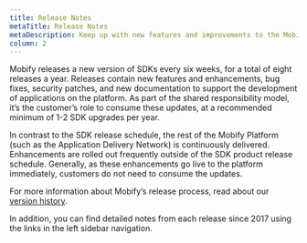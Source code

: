 ```yaml
---
title: Release Notes
metaTitle: Release Notes
metaDescription: Keep up with new features and improvements to the Mobify Platform.
column: 2
---
```


Mobify releases a new version of SDKs every six weeks, for a total of eight releases a year. Releases contain new features and enhancements, bug fixes, security patches, and new documentation to support the development of applications on the platform. As part of the shared responsibility model, it’s the customer’s role to consume these updates, at a recommended minimum of 1-2 SDK upgrades per year.

In contrast to the SDK release schedule, the rest of the Mobify Platform (such as the Application Delivery Network) is continuously delivered. Enhancements are rolled out frequently outside of the SDK product release schedule. Generally, as these enhancements go live to the platform immediately, customers do not need to consume the updates.

For more information about Mobify’s release process, read about our [version history](/release-notes/archive/version-history).

In addition, you can find detailed notes from each release since 2017 using the links in the left sidebar navigation.

<div style="padding-bottom: 80px;">&nbsp;</div>

